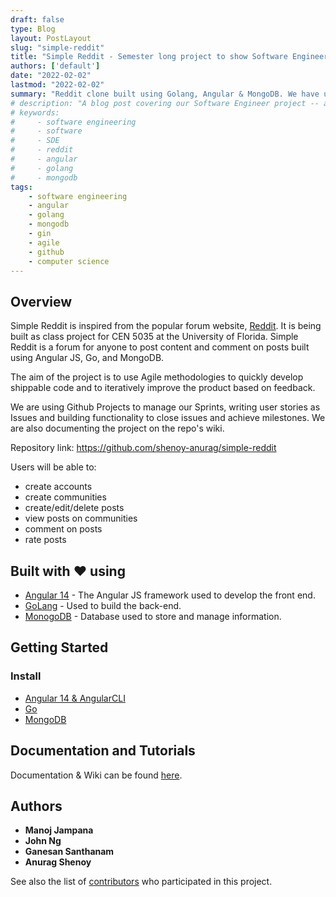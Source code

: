 ```yaml
---
draft: false
type: Blog
layout: PostLayout
slug: "simple-reddit"
title: "Simple Reddit - Semester long project to show Software Engineering skills"
authors: ['default']
date: "2022-02-02"
lastmod: "2022-02-02"
summary: "Reddit clone built using Golang, Angular & MongoDB. We have used Software Engineering best practices and Agile methodologies."
# description: "A blog post covering our Software Engineer project -- a reddit clone using Golang, Angular and MongoDB."
# keywords:
#     - software engineering
#     - software
#     - SDE
#     - reddit
#     - angular
#     - golang
#     - mongodb
tags:
    - software engineering
    - angular
    - golang
    - mongodb
    - gin
    - agile
    - github
    - computer science
---
```


## Overview
Simple Reddit is inspired from the popular forum website, [Reddit](https://reddit.com/). It is being built as class project for CEN 5035 at the University of Florida. Simple Reddit is a forum for anyone to post content and comment on posts built using Angular JS, Go, and MongoDB.

The aim of the project is to use Agile methodologies to quickly develop shippable code and to iteratively improve the product based on feedback.

We are using Github Projects to manage our Sprints, writing user stories as Issues and building functionality to close issues and achieve milestones. We are also documenting the project on the repo's wiki.

Repository link: https://github.com/shenoy-anurag/simple-reddit

Users will be able to:
- create accounts
- create communities
- create/edit/delete posts
- view posts on communities
- comment on posts
- rate posts

## Built with ❤️ using

* [Angular 14](https://angular.io/guide/setup-local) - The Angular JS framework used to develop the front end.
* [GoLang](https://go.dev/) - Used to build the back-end.
* [MonogoDB](https://www.mongodb.com/) - Database used to store and manage information.

## Getting Started
### Install

* [Angular 14 & AngularCLI](https://angular.io/guide/setup-local)
* [Go](https://go.dev/doc/install)
* [MongoDB](https://docs.mongodb.com/manual/installation/)

## Documentation and Tutorials
Documentation & Wiki can be found [here](https://github.com/shenoy-anurag/simple-reddit/wiki).

## Authors
- **Manoj Jampana**
- **John Ng**
- **Ganesan Santhanam**
- **Anurag Shenoy**

See also the list of [contributors](https://github.com/shenoy-anurag/forum/graphs/contributors) who participated in this project.
